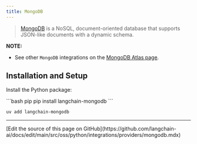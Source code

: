 ```yaml
---
title: MongoDB
---
```


>[MongoDB](https://www.mongodb.com/) is a NoSQL, document-oriented
> database that supports JSON-like documents with a dynamic schema.

**NOTE:**
- See other `MongoDB` integrations on the [MongoDB Atlas page](/oss/python/integrations/providers/mongodb_atlas).

## Installation and Setup

Install the Python package:

<CodeGroup>
```bash pip
pip install langchain-mongodb
```

```bash uv
uv add langchain-mongodb
```
</CodeGroup>

---

<Callout icon="pen-to-square" iconType="regular">
  [Edit the source of this page on GitHub](https://github.com/langchain-ai/docs/edit/main/src/oss/python/integrations/providers/mongodb.mdx)
</Callout>
